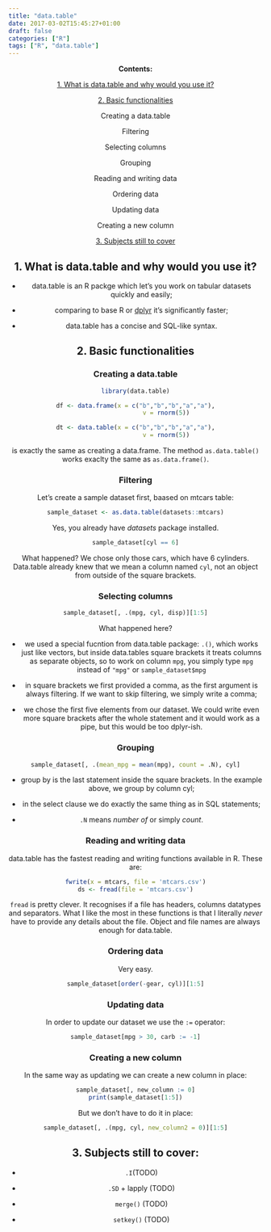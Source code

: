 ```yaml
---
title: "data.table"
date: 2017-03-02T15:45:27+01:00
draft: false
categories: ["R"]
tags: ["R", "data.table"]
---
```


<center>

**Contents:**

[1. What is data.table and why would you use it?](#what) 

[2. Basic functionalities](#basic) 

[Creating a data.table]{#creating}

[Filtering]{#filtering}

[Selecting columns]{#selecting}

[Grouping]{#grouping}

[Reading and writing data]{#reading}

[Ordering data]{#ordering}

[Updating data]{#updating}

[Creating a new column]{#newcolumn}

[3. Subjects still to cover](#todo)

## 1. What is data.table and why would you use it? {#what}

* data.table is an R packge which let's you work on tabular datasets quickly and easily;

* comparing to base R or [dplyr](https://tomis9.github.io/tidyverse/#/dplyr) it's significantly faster;

* data.table has a concise and SQL-like syntax.

## 2. Basic functionalities {#basic}

### Creating a data.table {#creating}

```r
library(data.table)

df <- data.frame(x = c("b","b","b","a","a"),
                 v = rnorm(5))

dt <- data.table(x = c("b","b","b","a","a"),
                 v = rnorm(5))
```

is exactly the same as creating a data.frame. The method `as.data.table()` works exaclty the same as `as.data.frame()`.

### Filtering {#filtering}

Let's create a sample dataset first, baased on mtcars table: 
```r
sample_dataset <- as.data.table(datasets::mtcars)
```
Yes, you already have *datasets* package installed.

```r
sample_dataset[cyl == 6]
```

What happened? We chose only those cars, which have 6 cylinders. Data.table already knew that we mean a column named `cyl`, not an object from outside of the square brackets.

### Selecting columns {#selecting}

```r
sample_dataset[, .(mpg, cyl, disp)][1:5]
```

What happened here?

* we used a special fucntion from data.table package: `.()`, which works just like vectors, but inside data.tables square brackets it treats columns as separate objects, so to work on column `mpg`, you simply type `mpg` instead of `"mpg"` or `sample_dataset$mpg`

* in square brackets we first provided a comma, as the first argument is always filtering. If we want to skip filtering, we simply write a comma;

* we chose the first five elements from our dataset. We could write even more square brackets after the whole statement and it would work as a pipe, but this would be too dplyr-ish.

### Grouping {#grouping}

```r
sample_dataset[, .(mean_mpg = mean(mpg), count = .N), cyl]
```
* group by is the last statement inside the square brackets. In the example above, we group by column cyl;

* in the select clause we do exactly the same thing as in SQL statements;

* `.N` means *number of* or simply *count*.

### Reading and writing data {#reading}

data.table has the fastest reading and writing functions available in R. These are:

```r
fwrite(x = mtcars, file = 'mtcars.csv')
ds <- fread(file = 'mtcars.csv')
```

`fread` is pretty clever. It recognises if a file has headers, columns datatypes and separators. What I like the most in these functions is that I literally *never* have to provide any details about the file. Object and file names are always enough for data.table.

### Ordering data {#ordering}

Very easy.

```r
sample_dataset[order(-gear, cyl)][1:5]
```

### Updating data {#updating}

In order to update our dataset we use the `:=` operator:

```r
sample_dataset[mpg > 30, carb := -1]
```

### Creating a new column {#newcolumn}

In the same way as updating we can create a new column in place:

```r
sample_dataset[, new_column := 0]
print(sample_dataset[1:5])
```

But we don't have to do it in place:

```r
sample_dataset[, .(mpg, cyl, new_column2 = 0)][1:5]
```


## 3. Subjects still to cover: {#todo}

* `.I`(TODO)

* `.SD` + lapply (TODO)

* `merge()` (TODO)

* `setkey()` (TODO)

